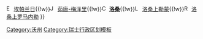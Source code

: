 {{Navbox
| name = 沃州洛桑区行政区划
| state = {{{state<includeonly>|collapsed</includeonly>}}}
| title = '''[[瑞士|<span style="color:white;">瑞士</span>]][[沃州|<span style="color:white;">沃州</span>]][[洛桑区|<span style="color:white;">洛桑区</span>]][[沃州市镇列表|<span style="color:white;">行政區劃</span>]]'''
| titlestyle = background-color:#d81E05;
| style = text-align:center;
| list1 = <span class="nowrap">[[File:Cheseaux-sur-Lausanne-coat of arms.svg|15px]]&nbsp;[[洛桑上舍索]]{{!w}}[[File:Epalinges-coat of arms.svg|15px]]&nbsp;[[埃帕兰日]]{{!w}}[[File:Jouxtens-Mezery-coat of arms.svg|15px]]&nbsp;[[茹唐-梅泽里]]{{!w}}[[File:CHE Lausanne COA.svg|15px]]&nbsp;'''[[洛桑]]'''{{!w}}[[File:Le Mont-sur-Lausanne-coat of arms.svg|15px]]&nbsp;[[洛桑上勒蒙]]{{!w}}[[File:Romanel-sur-Lausanne-coat of arms.svg|15px]]&nbsp;[[洛桑上罗马内勒]]</span>
}}<noinclude>
{{DEFAULTSORT:Lausanne}}
[[Category:沃州]]
[[Category:瑞士行政区划模板]]
</noinclude>